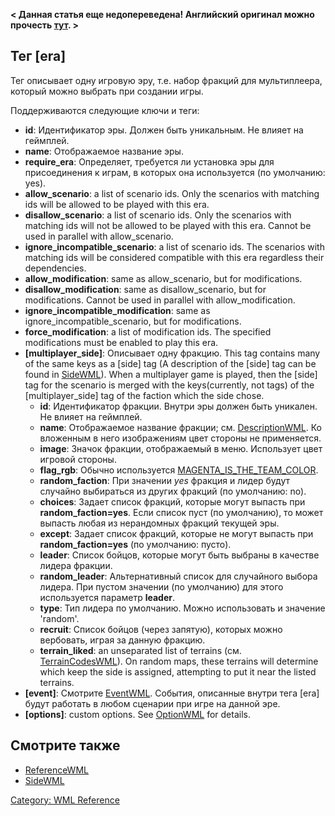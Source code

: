 '''< Данная статья еще недопереведена! Английский оригинал можно прочесть [http://wiki.wesnoth.org/EraWML тут]. >'''
{{WML Tags}}
== Тег [era] ==

Тег описывает одну игровую эру, т.е. набор фракций для мультиплеера, который можно выбрать при создании игры.

Поддерживаются следующие ключи и теги:
* '''id''': Идентификатор эры. Должен быть уникальным. Не влияет на геймплей.
* '''name''': Отображаемое название эры.
* <span id="require_era">'''require_era'''</span>: Определяет, требуется ли установка эры для присоединения к играм, в которых она используется (по умолчанию: yes).
* '''allow_scenario''': {{DevFeature1.11}} a list of scenario ids. Only the scenarios with matching ids will be allowed to be played with this era.
* '''disallow_scenario''': {{DevFeature1.11}} a list of scenario ids. Only the scenarios with matching ids will not be allowed to be played with this era. Cannot be used in parallel with allow_scenario.
* '''ignore_incompatible_scenario''': {{DevFeature1.11}} a list of scenario ids. The scenarios with matching ids will be considered compatible with this era regardless their dependencies.
* '''allow_modification''': {{DevFeature1.11}} same as allow_scenario, but for modifications.
* '''disallow_modification''': {{DevFeature1.11}} same as disallow_scenario, but for modifications. Cannot be used in parallel with allow_modification.
* '''ignore_incompatible_modification''': {{DevFeature1.11}} same as ignore_incompatible_scenario, but for modifications.
* '''force_modification''': {{DevFeature1.11}} a list of modification ids. The specified modifications must be enabled to play this era.
* '''[multiplayer_side]''': Описывает одну фракцию. This tag contains many of the same keys as a [side] tag (A description of the [side] tag can be found in [[SideWML]]). When a multiplayer game is played, then the [side] tag for the scenario is merged with the keys(currently, not tags) of the [multiplayer_side] tag of the faction which the side chose.
** '''id''': Идентификатор фракции. Внутри эры должен быть уникален. Не влияет на геймплей.
** '''name''': Отображаемое название фракции; см. [[DescriptionWML]]. Ко вложенным в него изображениям цвет стороны не применяется.
** '''image''': Значок фракции, отображаемый в меню. Использует цвет игровой стороны.
** '''flag_rgb''': Обычно используется [http://www.wesnoth.org/macro-reference.xhtml#MAGENTA_IS_THE_TEAM_COLOR MAGENTA_IS_THE_TEAM_COLOR].
** '''random_faction''': При значении ''yes'' фракция и лидер будут случайно выбираться из других фракций (по умолчанию: no).
** '''choices''': Задает список фракций, которые могут выпасть при '''random_faction=yes'''. Если список пуст (по умолчанию), то может выпасть любая из нерандомных фракций текущей эры.
** '''except''': Задает список фракций, которые не могут выпасть при '''random_faction=yes''' (по умолчанию: пусто).
** '''leader''': Список бойцов, которые могут быть выбраны в качестве лидера фракции.
** '''random_leader''': Альтернативный список для случайного выбора лидера. При пустом значении (по умолчанию) для этого используется параметр '''leader'''.
** '''type''': Тип лидера по умолчанию. Можно использовать и значение 'random'.
** '''recruit''': Список бойцов (через запятую), которых можно вербовать, играя за данную фракцию.
** '''terrain_liked''': an unseparated list of terrains (см. [[TerrainCodesWML]]). On random maps, these terrains will determine which keep the side is assigned, attempting to put it near the listed terrains.
* '''[event]''': Смотрите [[EventWML]]. События, описанные внутри тега [era] будут работать в любом сценарии при игре на данной эре.
* '''[options]''': {{DevFeature1.11}} custom options. See [[OptionWML]] for details.


== Смотрите также ==
* [[ReferenceWML]]
* [[SideWML]]


[[Category: WML Reference]]